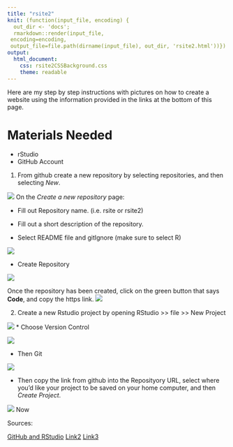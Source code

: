 ```yaml
---
title: "rsite2"
knit: (function(input_file, encoding) {
  out_dir <- 'docs';
  rmarkdown::render(input_file,
 encoding=encoding,
 output_file=file.path(dirname(input_file), out_dir, 'rsite2.html'))})
output: 
  html_document:
    css: rsite2CSSBackground.css
    theme: readable
---
```

Here are my step by step instructions with pictures on how to create a website using the information provided in the links at the bottom of this page. 

# Materials Needed 

* rStudio
* GitHub Account 

1. From github create a new repository by selecting repositories, and then selecting *New*. 

![](images/new.repository.png)
On the *Create a new repository* page: 

* Fill out Repository name. (i.e. rsite or rsite2)  

* Fill out a short description of the repository. 

* Select README file and gitIgnore (make sure to select R)

![](images/ignore.png)

* Create Repository 

![](images/create.repository.png)

Once the repository has been created, click on the green button that says **Code**, and copy the https link. 
![](images/copy.project.png)

2. Create a new Rstudio project by opening RStudio >> file >> New Project 

![](images/file.newproject.png)
* Choose Version Control 

![](images/create.project.version.control.png)

* Then Git 

![](images/create.project.GIT.png)

* Then copy the link from github into the Reposityory URL, select where you'd like your project to be saved on your home computer, and then *Create Project*. 

![](images/clone.GIT.repository.png)
Now 

Sources: 

[GitHub and RStudio](https://resources.github.com/whitepapers/github-and-rstudio/)
[Link2]()
[Link3]()


